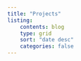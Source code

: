 ```yaml
---
title: "Projects"
listing:
    contents: blog
    type: grid
    sort: "date desc"
    categories: false
---
```




